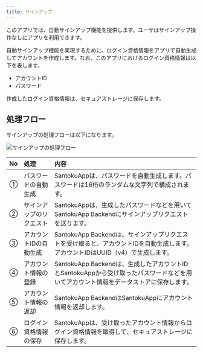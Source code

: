 ```yaml
---
title: サインアップ
---
```


このアプリでは、自動サインアップ機能を提供します。ユーザはサインアップ操作なしにアプリを利用できます。

自動サインアップ機能を実現するために、ログイン資格情報をアプリで自動生成してアカウントを作成します。なお、このアプリにおけるログイン資格情報は以下を表します。

- アカウントID
- パスワード

作成したログイン資格情報は、セキュアストレージに保存します。

## 処理フロー

サインアップの処理フローは以下になります。

![サインアップの処理フロー](auth-signup-flow.drawio.png)

| No | 処理 | 内容 |
|:--|:--|:--|
| ① | パスワードの自動生成 | SantokuAppは、パスワードを自動生成します。パスワードは16桁のランダムな文字列で構成されます。 |
| ② | サインアップのリクエスト | SantokuAppは、生成したパスワードなどを用いてSantokuApp Backendにサインアップリクエストを送ります。 |
| ③ | アカウントIDの自動生成 | SantokuApp Backendは、サインアップリクエストを受け取ると、アカウントIDを自動生成します。アカウントIDはUUID（v4）で生成します。 |
| ④ | アカウント情報の登録 | SantokuApp Backendは、生成したアカウントIDとSantokuAppから受け取ったパスワードなどを用いてアカウント情報をデータストアに保存します。 |
| ⑤ | アカウント情報の返却 | SantokuApp BackendはSantokuAppにアカウント情報を返却します。|
| ⑥ | ログイン資格情報の保存 | SantokuAppは、受け取ったアカウント情報からログイン資格情報を取得して、セキュアストレージに保存します。 |
